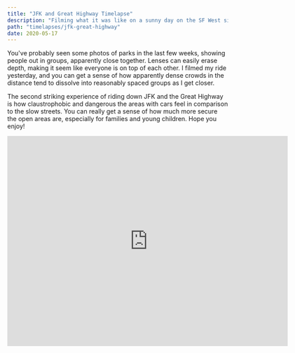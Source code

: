 ```yaml
---
title: "JFK and Great Highway Timelapse"
description: "Filming what it was like on a sunny day on the SF West side"
path: "timelapses/jfk-great-highway"
date: 2020-05-17
---
```


You've probably seen some photos of parks in the last few weeks, showing people out in groups, apparently close together. Lenses can easily erase depth, making it seem like everyone is on top of each other. I filmed my ride yesterday, and you can get a sense of how apparently dense crowds in the distance tend to dissolve into reasonably spaced groups as I get closer.

The second striking experience of riding down JFK and the Great Highway is how claustrophobic and dangerous the areas with cars feel in comparison to the slow streets. You can really get a sense of how much more secure the open areas are, especially for families and young children. Hope you enjoy!

<div class="iframe-container">
<iframe src="https://player.vimeo.com/video/419652421" width="640"  height="480" frameborder="0" allow="autoplay; fullscreen" allowfullscreen style={{maxWidth: "100%"}}></iframe>
</div>
